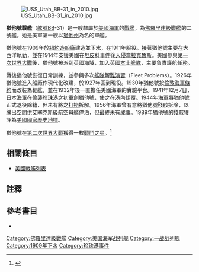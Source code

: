 {{noteTA
|G1=Military
|G2=Shipname
|G3=Aero
|G4=地名
}}
{{軍艦模板
|名稱= 猶他號 [[File:Flag_of_the_United_States.svg|30px]]<br />USS Utah BB-31
|圖片= [[File:Uss_utah_bb.jpg|280px]]
|照片說明=猶他號。攝於1927年。
|艦種= [[戰艦|戰艦]]
|艦級= [[佛羅里達級戰艦|佛羅里達級]]
|製造= [[紐約造船廠|紐約造船廠]]
|動工= 1909年3月15日
|下水= 1909年12月23日
|服役= 1911年8月31日
|退役= 1944年9月5日
|結局= 1941年12月7日於[[偷襲珍珠港|偷襲珍珠港]]中沉沒
|除籍= 1944年11月13日
|標準= 設計：21,825噸
|滿載= 設計：23,033噸
|長度= 整體：521呎6吋<br />水線：510呎
|闊度= 水線：88呎2.5吋 
|吃水= 28.3呎
|極速= 20.75節<br />試航：21.04節
|鍋爐= 12座
|出力= 設計：28,000軸馬力<br />試航：27,445軸馬力
|續航= 6,860海哩/10節
|乘員= 60名軍官<br />941名水兵
|裝甲= 艦側：11吋至9吋<br />炮塔：6.5吋至10吋<br />裝甲甲板：20至100磅<br/>艦炮：12至3吋<br />炮座：10吋至4吋<br />指揮塔：11.5吋至4吋
|裝備= 主炮：5座12吋/45雙聯裝火炮<br />副炮：16門5吋/51火炮<br />2座魚雷發射管
|其它=模版參考來源：<ref>{{Harvnb|Friedman|1985|p=432}}佛羅里達級配置，數據僅以設計及建造時為準。</ref>}}

[[File:USS_Utah_BB-31_in_2010.jpg|thumb]]

'''猶他號戰艦'''（[[美國海軍艦體編號|舷號]]BB-31）是一艘隸屬於[[美國海軍|美國海軍]]的[[戰艦|戰艦]]，為[[佛羅里達級戰艦|佛羅里達級戰艦]]的二號艦。她是美軍第一艘以[[猶他州|猶他州]]為名的軍艦。

猶他號在1909年於[[紐約造船廠|紐約造船廠]]建造並下水，在1911年服役。接著猶他號主要在大西洋執勤，並在1914年支援美國在[[坦皮科事件|坦皮科事件]]後[[韋拉克魯斯戰役_(1914)|入侵韋拉克魯斯]]。美國參與[[第一次世界大戰|第一次世界大戰]]後，猶他號被派到英國海域，加入英國[[本土艦隊|本土艦隊]]，主要負責護航任務。

戰後猶他號恢復日常訓練，並參與多次[[艦隊解難演習|艦隊解難演習]]（Fleet Problems）。1926年猶他號進入船廠作現代化改建，於1927年回到現役。1930年猶他號按[[倫敦海軍條約|倫敦海軍條約]]而改裝為靶艦，並在1932年後一直擔任美國海軍的實驗平台。1941年12月7日，[[日本海軍|日本海軍]]在[[偷襲珍珠港|偷襲珍珠港]]之初重創猶他號，使之在港內傾覆。1944年海軍將猶他號正式退役除籍，但未有將之[[打撈|打撈]]拆解。1956年海軍曾有意將猶他號殘骸拆除，以騰出空間供[[艾塞克斯級航空母艦|艾塞克斯級航空母艦]]停泊，但最終未有成事。1989年猶他號的殘骸獲評為[[美國國家歷史地標|美國國家歷史地標]]。

猶他號在[[第二次世界大戰|第二次世界大戰]]獲得一枚[[戰鬥之星|戰鬥之星]]。<ref>{{Cite web |url=http://www.hazegray.org/danfs/battlesh/bb31.htm |title=美國海軍軍艦字典（DANFS）簡介 |access-date=2012-07-14 |archive-date=2020-12-12 |archive-url=https://web.archive.org/web/20201212094424/http://www.hazegray.org/danfs/battlesh/bb31.htm |dead-url=no }}</ref>

== 相關條目 ==
* [[美國戰艦列表|美國戰艦列表]]

== 註釋 ==
{{reflist}}

== 參考書目 ==
{{Commonscat|USS Utah (BB-31)}}
{{海军主题}}

* {{Citation
|last = Friedman
|first = Norman
|year = 1985
|title = U.S. Battleships: An Illustrated Design History
|language = en
|publication-place = Annapolis, Maryland
|publisher = Naval Institute Press
|isbn = 0-87021-715-1}}

{{佛羅里達級戰艦}}
{{美國戰艦}}
{{Authority control}}
{{DEFAULTSORT:Utah}}
[[Category:佛羅里達級戰艦|Category:佛羅里達級戰艦]]
[[Category:美国海军战列舰|Category:美国海军战列舰]]
[[Category:一战战列舰|Category:一战战列舰]]
[[Category:1909年下水|Category:1909年下水]]
[[Category:珍珠港事件|Category:珍珠港事件]]